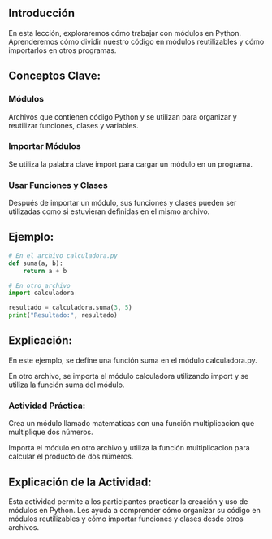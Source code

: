 ## Introducción

En esta lección, exploraremos cómo trabajar con módulos en Python. Aprenderemos cómo dividir nuestro código en módulos reutilizables y cómo importarlos en otros programas.

## Conceptos Clave:

### Módulos

Archivos que contienen código Python y se utilizan para organizar y reutilizar funciones, clases y variables.

### Importar Módulos

Se utiliza la palabra clave import para cargar un módulo en un programa.

### Usar Funciones y Clases

Después de importar un módulo, sus funciones y clases pueden ser utilizadas como si estuvieran definidas en el mismo archivo.

## Ejemplo:

``` python
# En el archivo calculadora.py
def suma(a, b):
    return a + b

# En otro archivo
import calculadora

resultado = calculadora.suma(3, 5)
print("Resultado:", resultado)
```
## Explicación:

En este ejemplo, se define una función suma en el módulo calculadora.py.

En otro archivo, se importa el módulo calculadora utilizando import y se utiliza la función suma del módulo.

:::{.callout-important}
### Actividad Práctica:

Crea un módulo llamado matematicas con una función multiplicacion que multiplique dos números.

Importa el módulo en otro archivo y utiliza la función multiplicacion para calcular el producto de dos números.
:::

## Explicación de la Actividad:

Esta actividad permite a los participantes practicar la creación y uso de módulos en Python. Les ayuda a comprender cómo organizar su código en módulos reutilizables y cómo importar funciones y clases desde otros archivos.

